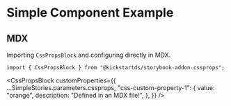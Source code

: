 
<Meta title="Simple Component/MDX" />

# Simple Component Example

## MDX

Importing `CssPropsBlock` and configuring directly in MDX.

```tsx
import { CssPropsBlock } from "@kickstartds/storybook-addon-cssprops";
```

<CssPropsBlock
  customProperties={{
    ...SimpleStories.parameters.cssprops,
    "css-custom-property-1": {
      value: "orange",
      description: "Defined in an MDX file!",
    },
  }}
/>

<Canvas>
  <Story id="simple-component-csf--default-story" />
</Canvas>

<Canvas>
  <Story id="simple-component-csf--secondary-story" />
</Canvas>
